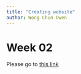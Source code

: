 ```yaml
---
title: "Creating website"
author: Wong Chun Owen
---
```


# Week 02 

Please go to [this link](https://wongchunowen.github.io/AboutMe/)

